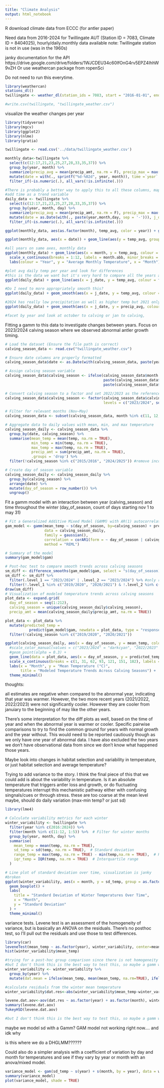 ```yaml
---
title: "Climate Analysis"
output: html_notebook
---
```


R download climate data from ECCC (for antler paper)

Need data from 2016-2024 for Twillingate AUT (Station ID = 7083, Climate ID = 8404025), hourly/daily.monthly data available
note: Twillingate station is not in use (was in the 1960s)

janky documentation for the API https://drive.google.com/drive/folders/1WJCDEU34c60IfOnG4rv5EPZ4IhhW9vZH
Or use weathercan package from ropenSci

Do not need to run this everytime.
```r
library(weathercan)
stations_dl()
twillingate <- weather_dl(station_ids = 7083, start = "2016-01-01", end = "2024-12-31")

#write.csv(twillingate, "twillingate_weather.csv")
```

visualize the weather changes per year
```r
library(tidyverse)
library(mgcv)
library(ggplot2)
library(nlme)
library(gratia)

twillingate <- read.csv('../data/twillingate_weather.csv')

monthly_data<-twillingate %>% 
  select(c(12:17,21,23,25,27,28,33,35,37)) %>% 
  group_by(year, month) %>% 
  summarize(precip_avg = mean(precip_amt, na.rm = F), precip_max = max(precip_amt, na.rm = F), precip_min = min(precip_amt, na.rm = F), temp_avg = mean(temp, na.rm = F), temp_max = max(temp, na.rm = F), temp_min = min(temp, na.rm = F), .groups = "drop") %>% 
  mutate(date = with(., sprintf("%d-%02d", year, month)), time =`year` - 2024, month = as.integer(month), year = as.integer(year)) %>% #not in date format...
  filter_if(~is.numeric(.), all_vars(!is.infinite(.)))

#There is probably a better way to apply this to all these columns, mapply?
#add time as a trend variable
daily_data <- twillingate %>% 
  select(c(12:17,21,23,25,27,28,33,35,37)) %>% 
  group_by(year, month, day) %>% 
  summarize(precip_avg = mean(precip_amt, na.rm = F), precip_max = max(precip_amt, na.rm = F), precip_min = min(precip_amt, na.rm = F), temp_avg = mean(temp, na.rm = F), temp_max = max(temp, na.rm = F), temp_min = min(temp, na.rm = F), .groups = "drop") %>% 
  mutate(date = as.Date(with(., paste(year,month,day, sep = '-'))), j_date = as.numeric(format(date, "%j")), time =`year` - 2024, month = as.integer(month), day = as.integer(day), year = as.integer(year)) %>% 
  filter_if(~is.numeric(.), all_vars(!is.infinite(.)))
```



```r
ggplot(monthly_data, aes(as.factor(month), temp_avg, color = year)) + geom_point()

ggplot(monthly_data, aes(x = date)) + geom_line(aes(y = temp_avg, group = 1)) + geom_line(aes(y = temp_max, group = 1, colour = "red")) + geom_line(aes(y = temp_min, group = 1, colour = "blue"))

#all years on same axes, monthly data
ggplot(monthly_data) + geom_line(aes(x = month, y = temp_avg, colour = factor(year))) +
  scale_x_continuous(breaks = 1:12, labels = month.abb, minor_breaks = NULL) +
  labs(colour = "Year", y = "Average Monthly Temperature", x = "Month") + scale_color_brewer(palette="RdBu", direction=-1)
```


```r
#plot avg daily temp per year and look for differences
#this is the data we want but it's very hard to compare all the years at once with daily data
ggplot(daily_data) + geom_line(aes(x = j_date, y = temp_avg, colour = factor(year))) + scale_color_brewer(palette="RdBu", direction=-1) + scale_x_continuous(breaks = seq(1, 365, by = 30)) + labs(colour = "Year", y = "Average Daily Temperature", x = "Julian Calendar Day")

#Do I need to more appropriately smooth this? 
ggplot(daily_data) + geom_smooth(aes(x = j_date, y = temp_avg, colour = factor(year)), se = F) + scale_color_brewer(palette="RdBu", direction=-1) + scale_x_continuous(breaks = seq(1, 365, by = 30)) + labs(colour = "Year", y = "Average Daily Temperature", x = "Julian Calendar Day")

#2024 has really low precipitation as well as higher temp but 2021 only has higher temp
ggplot(daily_data) + geom_smooth(aes(x = j_date, y = precip_avg, colour = factor(year)), se = F) + scale_color_brewer(palette="RdBu", direction=-1) + scale_x_continuous(breaks = seq(1, 365, by = 30)) + labs(colour = "Year", y = "Average Daily Precipitation", x = "Julian Calendar Day")

#facet by year and look at october to calving or jan to calving, 

```

Fitting a gamm to this data to investigate changes between years. Focus on 2023/2024 calving season where we observed abnormal antler growth timing.

```r
# Load the dataset (Ensure the file path is correct)
calving_season_data <- read.csv("twillingate_weather.csv")

# Ensure date columns are properly formatted
calving_season_data$date <- as.Date(with(calving_season_data, paste(year, month, day, sep="-")), "%Y-%m-%d")

# Assign calving season variable
calving_season_data$calving_season <- ifelse(calving_season_data$month >= 11,
                                             paste(calving_season_data$year, calving_season_data$year + 1, sep="/"),
                                             paste(calving_season_data$year - 1, calving_season_data$year, sep="/"))

# Convert calving season to a factor and set 2022/2023 as the reference level
calving_season_data$calving_season <- factor(calving_season_data$calving_season, 
                                             levels = c("2023/2024", sort(unique(calving_season_data$calving_season[calving_season_data$calving_season != "2023/2024"]))))

# Filter for relevant months (Nov–May)
calving_season_data <- subset(calving_season_data, month %in% c(11, 12, 1, 2, 3, 4, 5))

# Aggregate data to daily values with mean, min, and max temperature
calving_season_daily <- calving_season_data %>%
  group_by(date, calving_season) %>%
  summarise(mean_temp = mean(temp, na.rm = TRUE),
            min_temp = min(temp, na.rm = TRUE),
            max_temp = max(temp, na.rm = TRUE),
            precip_amt = sum(precip_amt, na.rm = TRUE),
            .groups = 'drop') %>% 
  filter(!calving_season %in% c("2015/2016", "2024/2025")) #remove incomplete seasons

# Create day of season variable
calving_season_daily <- calving_season_daily %>%
  group_by(calving_season) %>%
  arrange(date) %>%
  mutate(day_of_season = row_number()) %>%
  ungroup()

```


Fit a gamm model with an interaction between year (calving_season) and time throughout the winter (day_of_season, count of days starting nov 1 to may 31)
```r
# Fit a Generalized Additive Mixed Model (GAMM) with AR(1) autocorrelation within calving season
gam_model <- gamm(mean_temp ~ s(day_of_season, by=calving_season) + precip_amt + calving_season, 
                  data = calving_season_daily, 
                  family = gaussian(), 
                  correlation = corAR1(form = ~ day_of_season | calving_season), 
                  method = "REML")

# Summary of the model
summary(gam_model$gam)
```


```r
# Post-hoc test to compare smooth trends across calving seasons
sm_diff <- difference_smooths(gam_model$gam, select = "s(day_of_season)", ci = 0.95)
sm_diff <- sm_diff %>% 
  filter(.level_1 == "2023/2024" | .level_2 == "2023/2024") %>% #only relevant comparisons
  filter(!.level_1 %in% c("2019/2020", "2020/2021") & !.level_2 %in% c("2019/2020", "2020/2021")) #maybe colour code the years as sig or not?
draw(sm_diff)
# Visualization of modeled temperature trends across calving seasons
plot_data <- expand.grid(
  day_of_season = seq(1:212),
  calving_season = unique(calving_season_daily$calving_season),
  precip_amt = mean(calving_season_daily$precip_amt, na.rm = TRUE))

plot_data <- plot_data %>% 
  mutate(predicted_temp = 
           predict(gam_model$gam, newdata = plot_data, type = "response")) %>% 
  filter(!calving_season %in% c("2019/2020", "2020/2021"))

ggplot(calving_season_daily, aes(x = day_of_season, y = mean_temp, color = calving_season)) +
  #scale_color_manual(values = c("2023/2024" = "darkcyan", "2022/2023" = "pink", "2021/2022" = "salmon", "2018/2019" = "coral", "2017/2018" = "tomato", "2016/2017" = "firebrick")) +
  #geom_point(alpha = 0.3) +
  geom_line(data = plot_data, aes(x = day_of_season, y = predicted_temp), size = 1) +
  scale_x_continuous(breaks = c(1, 31, 62, 93, 121, 151, 182), labels = c('Nov', 'Dec', 'Jan', 'Feb', 'Mar', 'Apr', 'May')) +
  labs(x = "Month", y = "Mean Temperature (°C)",
       title = "Modeled Temperature Trends Across Calving Seasons") +
  theme_minimal()

```

thoughts:

all estimates are negative when compared to the abnormal year, indicating that year was warmer. However, the two more recent years (2021/2022, 2022/2023) were not significantly cooler. However they are cooler from januiary to the beginning of may like the other years.

There's some interpretation for the diff plots as well, based on the time of year and when the abnormal year is warmer or cooler. Specific pairwise comparisons to try to find the common ground for years with normal growth and the year without. This would need to be reported cautiously though as we only have one year of abnormal data. I have also excluded the two years we don't have observational data from since we don't know what happened those years.

Maybe look into changes in habitat selection and variability in temperature, or just habitat selection and average temperature?

Trying to add variance to the story.
I think the final piece of this that we could add is about the variability in temperature. Is it an absolute temperature that triggers antler loss and growth, or do fluctuating temperatures interrupt this mechanistic pathway either with confusing singnals/cues or through stress.
these are too coarse at the mean level maybe, should do daily variation (max-min temp? or just sd)

```r
library(lme4)

# Calculate variability metrics for each winter
winter_variability <- twillingate %>%
  filter(year %in% c(2016:2024)) %>% 
  filter(month %in% c(11:12, 1:5)) %>%  # Filter for winter months
  group_by(year, month, day) %>%
  summarise(
    mean_temp = mean(temp, na.rm = TRUE),
    sd_temp = sd(temp, na.rm = TRUE),  # Standard deviation
    range_temp = max(temp, na.rm = TRUE) - min(temp,na.rm = TRUE),  # Range
    iqr_temp = IQR(temp, na.rm = TRUE)  # Interquartile range
  )

# Line plot of standard deviation over time, visualization is janky
#broken
ggplot(winter_variability, aes(x = month, y = sd_temp, group = as.factor(year), color = as.factor(year))) +
  geom_boxplot() +
  labs(
    title = "Standard Deviation of Winter Temperatures Over Time",
    x = "Month",
    y = "Standard Deviation"
  ) +
  theme_minimal()
```

variance tests. Levene test is an assessment of the homogeneity of variance, but is basically an ANOVA on the residuals. There's no posthoc test, so I'll pull out the residuals and use those to test differences.
```r
library(car)
leveneTest(mean_temp ~ as.factor(year), winter_variability, center=mean) # sig
hist(winter_variability$mean_temp)

#trying for a post-hoc group comparison since there is not homogeneity of variance
#but I don't think this is the best way to test this, so maybe a gamm with sd as response
winter_variability <- winter_variability %>% 
  group_by(year) %>% 
  mutate(dat.mean = ifelse(mean_temp, mean(mean_temp, na.rm=TRUE), ifelse(is.na(dat), NA)))

#calculate residuals from the winter mean temperature
winter_variability$dat.res<-abs(winter_variability$mean_temp-winter_variability$dat.mean)

levene.dat.aov<-aov(dat.res ~ as.factor(year) + as.factor(month), winter_variability)
summary(levene.dat.aov)
TukeyHSD(levene.dat.aov)

#but I don't think this is the best way to test this, so maybe a gamm with sd as response
```

maybe we model sd with a Gamm? GAM model not working right now.... and idk why

is this where we do a DHGLMM??????

Could also do a simpler analysis with a coefficient of variation by day and month for temperatures and see if they vary by year or month with an anova/mixed model.
```r
variance_model <- gam(sd_temp ~ s(year) + s(month, by = year), data = winter_variability, method = "REML")
summary(variance_model)
plot(variance_model, shade = TRUE)
```

